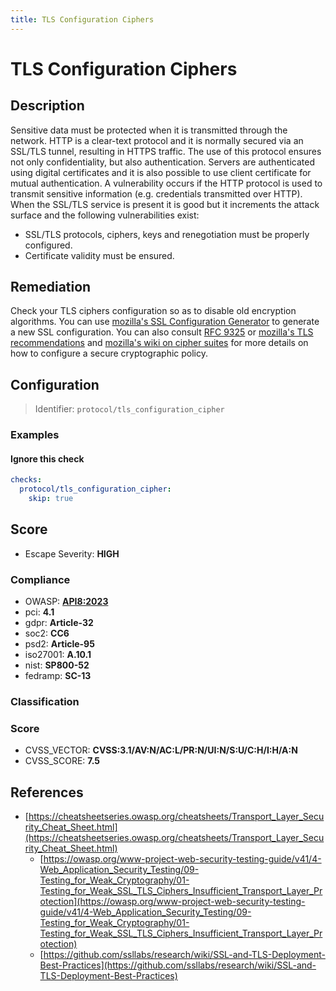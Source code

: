 ```yaml
---
title: TLS Configuration Ciphers
---
```


# TLS Configuration Ciphers

## Description

Sensitive data must be protected when it is transmitted through the network. HTTP is a clear-text protocol and it is normally secured via an SSL/TLS tunnel, resulting in HTTPS traffic. The use of this protocol ensures not only confidentiality, but also authentication. Servers are authenticated using digital certificates and it is also possible to use client certificate for mutual authentication.
A vulnerability occurs if the HTTP protocol is used to transmit sensitive information (e.g. credentials transmitted over HTTP). When the SSL/TLS service is present it is good but it increments the attack surface and the following vulnerabilities exist:
- SSL/TLS protocols, ciphers, keys and renegotiation must be properly configured.
- Certificate validity must be ensured.

## Remediation

Check your TLS ciphers configuration so as to disable old encryption algorithms. You can use [mozilla's SSL Configuration Generator](https://ssl-config.mozilla.org/) to generate a new SSL configuration. You can also consult [RFC 9325](https://datatracker.ietf.org/doc/html/rfc9325) or [mozilla's TLS recommendations](https://wiki.mozilla.org/Security/Server_Side_TLS) and [mozilla's wiki on cipher suites](https://wiki.mozilla.org/Security/Cipher_Suites) for more details on how to configure a secure cryptographic policy.



## Configuration

> Identifier: `protocol/tls_configuration_cipher`



### Examples



#### Ignore this check

```yaml
checks:
  protocol/tls_configuration_cipher:
    skip: true
```




## Score

- Escape Severity: **<span className="high-severity">HIGH</span>**

### Compliance

- OWASP: **[API8:2023](https://github.com/OWASP/API-Security/blob/master/editions/2023/en/0xa8-security-misconfiguration.md)**
- pci: **4.1**
- gdpr: **Article-32**
- soc2: **CC6**
- psd2: **Article-95**
- iso27001: **A.10.1**
- nist: **SP800-52**
- fedramp: **SC-13**

### Classification






### Score

- CVSS_VECTOR: **CVSS:3.1/AV:N/AC:L/PR:N/UI:N/S:U/C:H/I:H/A:N**
- CVSS_SCORE: **7.5**

## References

- [https://cheatsheetseries.owasp.org/cheatsheets/Transport_Layer_Security_Cheat_Sheet.html](https://cheatsheetseries.owasp.org/cheatsheets/Transport_Layer_Security_Cheat_Sheet.html)
  - [https://owasp.org/www-project-web-security-testing-guide/v41/4-Web_Application_Security_Testing/09-Testing_for_Weak_Cryptography/01-Testing_for_Weak_SSL_TLS_Ciphers_Insufficient_Transport_Layer_Protection](https://owasp.org/www-project-web-security-testing-guide/v41/4-Web_Application_Security_Testing/09-Testing_for_Weak_Cryptography/01-Testing_for_Weak_SSL_TLS_Ciphers_Insufficient_Transport_Layer_Protection)
  - [https://github.com/ssllabs/research/wiki/SSL-and-TLS-Deployment-Best-Practices](https://github.com/ssllabs/research/wiki/SSL-and-TLS-Deployment-Best-Practices)
  